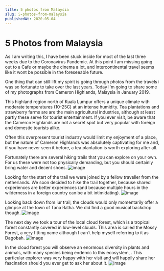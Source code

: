 ```yaml
---
title: 5 photos from Malaysia
slug: 5-photos-from-malaysia
publishedAt: 2020-05-04
---
```


# 5 Photos from Malaysia

As I am writing this, I have been stuck inside for most of the last three weeks due to the Coronavirus Pandemic. At this point I am missing going out to a Cafe or maybe the cinema a lot, and intercontinental travel seems like it wont be possible in the foreseeable future.

One thing that can still lift my spirit is going through photos from the travels i was so fortunate to take over the last years. Today I'm going to share some of my photographs from Cameron Highlands, Malaysia in January 2019.

This highland region north of Kuala Lumpur offers a unique climate with moderate temperatures (10-25C) at an intense humidity. Tea plantations and strawberry farms are are the main agricultural industries, although at least partly these serve for tourist entertainment. If you ever visit, be aware that the Cameron Highlands are not a secret spot but very popular with foreign and domestic tourists alike.
 
Often this overpresent tourist industry would limit my enjoyment of a place, but the nature of Cameron Highlands was absolutely captivating for me and, if you have never seen it before, a tea plantation is worth exploring after all.

Fortunately there are several hiking trails that you can explore on your own. For us these were not too physically demanding, but you should certainly bring water and decent shoes. 
![image](../images/imm009_9A.jpeg)

Looking for the start of the trail we were joined by a fellow traveller from the netherlands. We soon decided to hike the trail together, because shared experiences are better experiences (and because multiple hours in the wilderness in a foreign country can be a bit intimidating).
![image](../images/imm025_26A.jpeg)

Looking back down from iur trail, the clouds would only momentarily offer a glimpse at the town of Tana Ratha. We did find a good musical backdrop though.
![image](../images/imm016_17A.jpeg)

The next day we took a tour of the local cloud forest, which is a tropical forest constantly covered in low-level clouds. This area is called the Mossy Forest, a very fitting name although I can´t help myself referring to it as Dagobah.
![image](../images/imm035_36A.jpeg)

In the cloud forest you will observe an enormous diversity in plants and animals, with many species being endemic to this ecosystem, . This particular explorer was very happy with her visit and will happily share her fascination should you ever get to ask her about it.
![image](../images/imm016_17A.jpeg)
